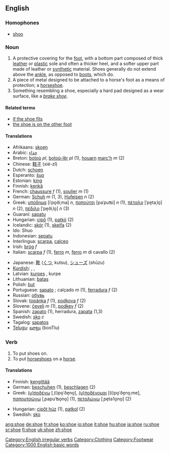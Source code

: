 ==English==

===Homophones===
*[[shoo]]

===Noun===
{{en-noun}}

# A protective covering for the [[foot]], with a bottom part composed of thick [[leather]] or [[plastic]] sole and often a thicker heel, and a softer upper part made of leather or [[synthetic]] material.  Shoes generally do not extend above the [[ankle]], as opposed to [[boot|boots]], which do.
# A piece of metal designed to be attached to a horse's foot as a means of protection; a [[horseshoe]].
# Something resembling a shoe, especially a hard pad designed as a wear surface, like a ''[[brake shoe]]''.

====Related terms====
*[[if the shoe fits]]
*[[the shoe is on the other foot]]

====Translations====
{{rfc-trans}}
{{top}}
*Afrikaans: [[skoen]]
*Arabic: [[حذاء]]
*Breton: [[botoù]] ''pl'', [[botoù-lêr]] ''pl'' (1), [[houarn]] [[marc'h]] ''m'' (2)
*Chinese: [[鞋子]] (xié-zǐ)
*Dutch: [[schoen]]
*Esperanto: [[ŝuo]]
*Estonian: [[king#Estonian|king]]
*Finnish: [[kenkä]]
*French: [[chaussure]] ''f'' (1), [[soulier]] ''m'' (1)
*German: [[Schuh]] ''m'' (1, 3), [[Hufeisen]] ''n'' (2)
*Greek: [[υπόδημα]] [iˈpo̞ðiˌma] ''n'', [[παπούτσι]] [paˈpuʦi] ''n'' (1), [[πέταλο]] [ˈpe̞taˌlo̞] ''n'' (2), [[πέδιλο]] [ˈpe̞ðiˌlo̞] ''n'' (3)
*Guaraní: [[sapatu]]
*Hungarian: [[cipő]] (1), [[patkó]] (2)
*Icelandic: [[skór]] {{m}} (1), [[skeifa]] {{f}} (2)
*Ido: Shuo
*Indonesian: [[sepatu]]
*Interlingua: [[scarpa]], [[calceo]]
*Irish: [[bróg]] ''f''
*Italian: [[scarpa]] ''f'' (1), [[ferro]] ''m'', [[ferro]] ''m'' di cavallo (2)
{{mid}}
*Japanese: [[靴]] ([[くつ]], kutsu), [[シューズ]] (shūzu)
*[[Kurdish]]: {{trad|ku|pêlav}} {{f}}, {{trad|ku|sol}} {{f}}, {{trad|ku|şekal}} {{f}}
*Latvian: [[kurpes]] {{f}} {{p}}, kurpe {{s}}
*Lithuanian: [[batas]]
*Polish: [[but]] {{m}}
*Portuguese: [[sapato]] ; calçado ''m'' (1), [[ferradura]] ''f'' (2)
*Russian: [[обувь]]
*Slovak: [[topánka]] ''f'' (1), [[podkova]] ''f'' (2)
*Slovene: [[čevelj]] ''m'' (1), [[podkev]] ''f'' (2)
*Spanish: [[zapato]] (1), herradura, [[zapata]] (1,3)
*Swedish: [[sko]] ''c''
*Tagalog: [[sapatos]]
*[[Telugu]]: [[బూట్లు]] (booTlu)
{{bottom}}

===Verb===
[[Category:English irregular verbs]]
{{en-verb|shoes|shoeing|shod}}

# To put shoes on.
# To put [[horseshoe]]s on a [[horse]].

====Translations====
{{rfc-trans}}
{{top}}
*Finnish: [[kengittää]]
*German: [[beschuhen]] (1), [[beschlagen]] (2)
*Greek: [[(υ)ποδένω]] [ˌ(i)po̞ˈðe̞no̞], [[(υ)ποδένομαι]] [(i)po̞ˈðe̞no̞ˌme], [[παπουτσώνω]] [ˌpapuˈʦo̞no̞] (1), [[πεταλώνω]] [ˌpe̞taˈlo̞no̞] (2)
{{mid}}
*Hungarian: [[cipőt húz]] (1), [[patkol]] (2)
*Swedish: [[sko]]
{{bottom}}

[[Category:Clothing]]
[[Category:Footwear]]

[[Category:1000 English basic words]]

[[ang:shoe]]
[[de:shoe]]
[[fr:shoe]]
[[ko:shoe]]
[[io:shoe]]
[[it:shoe]]
[[hu:shoe]]
[[ja:shoe]]
[[ru:shoe]]
[[sr:shoe]]
[[fi:shoe]]
[[uk:shoe]]
[[zh:shoe]]